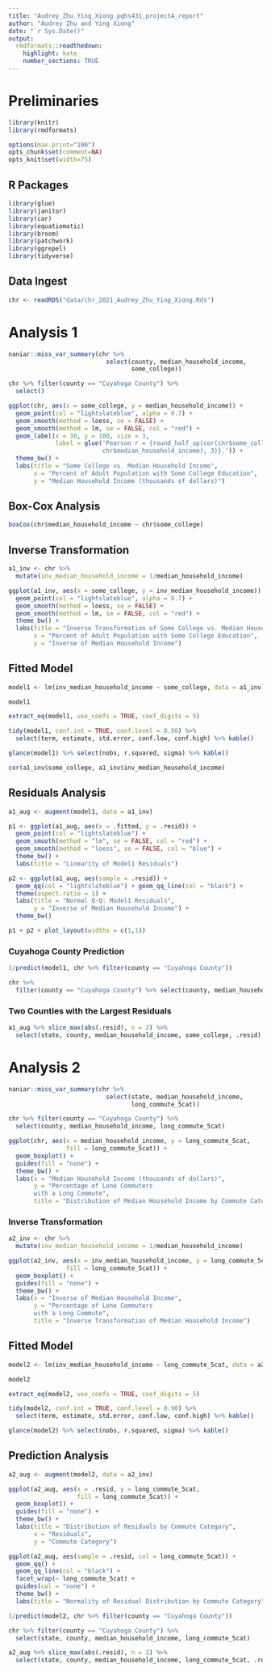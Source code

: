 ```yaml
---
title: "Audrey_Zhu_Ying_Xiong_pqhs431_projectA_report"
author: "Audrey Zhu and Ying Xiong"
date: "`r Sys.Date()"
output: 
  rmdformats::readthedown:
    highlight: kate
    number_sections: TRUE
---
```

# Preliminaries

```r
library(knitr)
library(rmdformats)

options(max.print="100")
opts_chunk$set(comment=NA)
opts_knit$set(width=75)
```

## R Packages

```r
library(glue)
library(janitor)
library(car)
library(equatiomatic)
library(broom)
library(patchwork)
library(ggrepel)
library(tidyverse)
```

## Data Ingest

```r
chr <- readRDS("data/chr_2021_Audrey_Zhu_Ying_Xiong.Rds")
```

# Analysis 1

```r
naniar::miss_var_summary(chr %>% 
                           select(county, median_household_income,
                                  some_college))

chr %>% filter(county == "Cuyahoga County") %>% 
  select()
```


```r
ggplot(chr, aes(x = some_college, y = median_household_income)) +
  geom_point(col = "lightslateblue", alpha = 0.7) +
  geom_smooth(method = loess, se = FALSE) +
  geom_smooth(method = lm, se = FALSE, col = "red") +
  geom_label(x = 30, y = 100, size = 3,
             label = glue('Pearson r = {round_half_up(cor(chr$some_college, 
                          chr$median_household_income), 3)}.')) +
  theme_bw() +
  labs(title = "Some College vs. Median Household Income",
       x = "Percent of Adult Population with Some College Education",
       y = "Median Household Income (thousands of dollars)")
```

## Box-Cox Analysis

```r
boxCox(chr$median_household_income ~ chr$some_college)
```

## Inverse Transformation

```r
a1_inv <- chr %>% 
  mutate(inv_median_household_income = 1/median_household_income)

ggplot(a1_inv, aes(x = some_college, y = inv_median_household_income)) +
  geom_point(col = "lightslateblue", alpha = 0.7) +
  geom_smooth(method = loess, se = FALSE) +
  geom_smooth(method = lm, se = FALSE, col = "red") +
  theme_bw() +
  labs(title = "Inverse Transformation of Some College vs. Median Household Income",
       x = "Percent of Adult Population with Some College Education",
       y = "Inverse of Median Household Income")
```

## Fitted Model

```r
model1 <- lm(inv_median_household_income ~ some_college, data = a1_inv)

model1

extract_eq(model1, use_coefs = TRUE, coef_digits = 5)
```

```r
tidy(model1, conf.int = TRUE, conf.level = 0.90) %>%
  select(term, estimate, std.error, conf.low, conf.high) %>% kable()

glance(model1) %>% select(nobs, r.squared, sigma) %>% kable()

cor(a1_inv$some_college, a1_inv$inv_median_household_income)
```

## Residuals Analysis

```r
a1_aug <- augment(model1, data = a1_inv)

p1 <- ggplot(a1_aug, aes(x = .fitted, y = .resid)) +
  geom_point(col = "lightslateblue") +
  geom_smooth(method = "lm", se = FALSE, col = "red") +
  geom_smooth(method = "loess", se = FALSE, col = "blue") +
  theme_bw() +
  labs(title = "Linearity of Model1 Residuals")

p2 <- ggplot(a1_aug, aes(sample = .resid)) +
  geom_qq(col = "lightslateblue") + geom_qq_line(col = "black") +
  theme(aspect.ratio = 1) +
  labs(title = "Normal Q-Q: Model1 Residuals",
       y = "Inverse of Median Household Income") +
  theme_bw()

p1 + p2 + plot_layout(widths = c(1,1))
```

### Cuyahoga County Prediction

```r
1/predict(model1, chr %>% filter(county == "Cuyahoga County"))

chr %>% 
  filter(county == "Cuyahoga County") %>% select(county, median_household_income)
```

### Two Counties with the Largest Residuals

```r
a1_aug %>% slice_max(abs(.resid), n = 2) %>% 
  select(state, county, median_household_income, some_college, .resid)
```

# Analysis 2

```r
naniar::miss_var_summary(chr %>% 
                           select(state, median_household_income,
                                  long_commute_5cat))

chr %>% filter(county == "Cuyahoga County") %>% 
  select(county, median_household_income, long_commute_5cat)
```


```r
ggplot(chr, aes(x = median_household_income, y = long_commute_5cat, 
                fill = long_commute_5cat)) +
  geom_boxplot() +
  guides(fill = "none") +
  theme_bw() +
  labs(x = "Median Household Income (thousands of dollars)",
       y = "Percentage of Lone Commuters 
       with a Long Commute",
       title = "Distribution of Median Household Income by Commute Category")
```

### Inverse Transformation

```r
a2_inv <- chr %>% 
  mutate(inv_median_household_income = 1/median_household_income)

ggplot(a2_inv, aes(x = inv_median_household_income, y = long_commute_5cat, 
                fill = long_commute_5cat)) +
  geom_boxplot() +
  guides(fill = "none") +
  theme_bw() +
  labs(x = "Inverse of Median Household Income",
       y = "Percentage of Lone Commuters 
       with a Long Commute",
       title = "Inverse Transformation of Median Household Income")
```

## Fitted Model

```r
model2 <- lm(inv_median_household_income ~ long_commute_5cat, data = a2_inv)

model2

extract_eq(model2, use_coefs = TRUE, coef_digits = 5)
```

```r
tidy(model2, conf.int = TRUE, conf.level = 0.90) %>%
  select(term, estimate, std.error, conf.low, conf.high) %>% kable()

glance(model2) %>% select(nobs, r.squared, sigma) %>% kable()
```

## Prediction Analysis

```r
a2_aug <- augment(model2, data = a2_inv)

ggplot(a2_aug, aes(x = .resid, y = long_commute_5cat, 
                   fill = long_commute_5cat)) +
  geom_boxplot() +
  guides(fill = "none") +
  theme_bw() +
  labs(title = "Distribution of Residuals by Commute Category",
       x = "Residuals",
       y = "Commute Category")

ggplot(a2_aug, aes(sample = .resid, col = long_commute_5cat)) +
  geom_qq() +
  geom_qq_line(col = "black") +
  facet_wrap(~ long_commute_5cat) +
  guides(col = "none") +
  theme_bw() +
  labs(title = "Normality of Residual Distribution by Commute Category")
```

```r
1/predict(model2, chr %>% filter(county == "Cuyahoga County"))

chr %>% filter(county == "Cuyahoga County") %>% 
  select(state, county, median_household_income, long_commute_5cat)
```

```r
a2_aug %>% slice_max(abs(.resid), n = 2) %>% 
  select(state, county, median_household_income, long_commute_5cat, .resid)
```